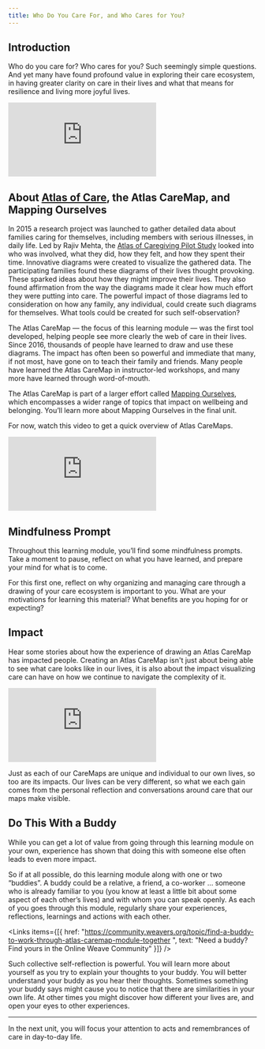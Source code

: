 ```yaml
---
title: Who Do You Care For, and Who Cares for You?
---
```


## Introduction

Who do you care for? Who cares for you? Such seemingly simple questions. And yet many have found profound value in exploring their care ecosystem, in having greater clarity on care in their lives and what that means for resilience and living more joyful lives.

<Embed src="https://player.vimeo.com/video/856033609" />

## About [Atlas of Care](https://atlasofcaregiving.com/), the Atlas CareMap, and Mapping Ourselves

In 2015 a research project was launched to gather detailed data about families caring for themselves, including members with serious illnesses, in daily life. Led by Rajiv Mehta, the [Atlas of Caregiving Pilot Study](https://atlasofcaregiving.com/pilot-study/) looked into who was involved, what they did, how they felt, and how they spent their time. Innovative diagrams were created to visualize the gathered data. The participating families found these diagrams of their lives thought provoking. These sparked ideas about how they might improve their lives. They also found affirmation from the way the diagrams made it clear how much effort they were putting into care. The powerful impact of those diagrams led to consideration on how any family, any individual, could create such diagrams for themselves. What tools could be created for such self-observation?

The Atlas CareMap — the focus of this learning module — was the first tool developed, helping people see more clearly the web of care in their lives. Since 2016, thousands of people have learned to draw and use these diagrams. The impact has often been so powerful and immediate that many, if not most, have gone on to teach their family and friends. Many people have learned the Atlas CareMap in instructor-led workshops, and many more have learned through word-of-mouth.

The Atlas CareMap is part of a larger effort called [Mapping Ourselves](https://atlasofcaregiving.com/mappingourselves/), which encompasses a wider range of topics that impact on wellbeing and belonging. You’ll learn more about Mapping Ourselves in the final unit.

For now, watch this video to get a quick overview of Atlas CareMaps.

<Embed src="https://player.vimeo.com/video/261373006" />

<Box>

## Mindfulness Prompt

Throughout this learning module, you’ll find some mindfulness prompts. Take a moment to pause, reflect on what you have learned, and prepare your mind for what is to come.

For this first one, reflect on why organizing and managing care through a drawing of your care ecosystem is important to you. What are your motivations for learning this material? What benefits are you hoping for or expecting?

</Box>

## Impact

Hear some stories about how the experience of drawing an Atlas CareMap has impacted people. Creating an Atlas CareMap isn't just about being able to see what care looks like in our lives, it is also about the impact visualizing care can have on how we continue to navigate the complexity of it.

<Embed src="https://player.vimeo.com/video/856044820" />

Just as each of our CareMaps are unique and individual to our own lives, so too are its impacts. Our lives can be very different, so what we each gain comes from the personal reflection and conversations around care that our maps make visible.

<Box>

## Do This With a Buddy

While you can get a lot of value from going through this learning module on your own, experience has shown that doing this with someone else often leads to even more impact.

So if at all possible, do this learning module along with one or two “buddies”. A buddy could be a relative, a friend, a co-worker … someone who is already familiar to you (you know at least a little bit about some aspect of each other’s lives) and with whom you can speak openly. As each of you goes through this module, regularly share your experiences, reflections, learnings and actions with each other.

<Links
  items={[{
    href: "https://community.weavers.org/topic/find-a-buddy-to-work-through-atlas-caremap-module-together ",
    text: "Need a buddy? Find yours in the Online Weave Community"
  }]}
/>

Such collective self-reflection is powerful. You will learn more about yourself as you try to explain your thoughts to your buddy. You will better understand your buddy as you hear their thoughts. Sometimes something your buddy says might cause you to notice that there are similarities in your own life. At other times you might discover how different your lives are, and open your eyes to other experiences.

</Box>

---

In the next unit, you will focus your attention to acts and remembrances of care in day-to-day life.
